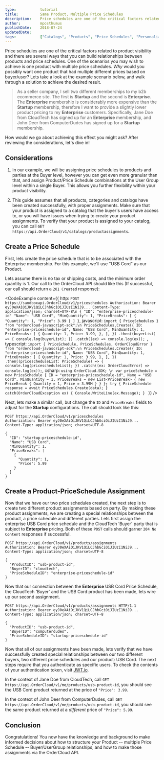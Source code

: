```yaml
---
type:           tutorial
title:          Same Product, Multiple Price Schedules
description:    Price schedules are one of the critical factors related to product visibility and there are several ways that you can build relationships between products and price schedules.
author:         mposthumus
publishDate:    2018-07-24
updatedDate:    
tags:           ["Catalogs", "Products", "Price Schedules", "Personalization"]
---
```


Price schedules are one of the critical factors related to <Link to="knowledge-base/product-visibility">product visibility</Link> and there are several ways that you can build relationships between products and price schedules.  One of the scenarios you may wish to achieve is one product with multiple price schedules.  _Why_ would you possibly want one product that had multiple different prices based on buyer/user?  Lets take a look at the example scenario below, and walk through a solution to achieve the desired result.

> As a seller company, I sell two different memberships to my b2b ecommerce site.  The first is **Startup** and the second is **Enterprise**.  The **Enterprise** membership is considerably more expensive than the **Startup** membership, therefore I want to provide a slightly lower product pricing to my **Enterprise** customers.  Specifically, Jane Doe from CloudTech has signed up for an **Enterprise** membership, and John Deer from ComputerDudes has signed up for a **Startup** membership.

How would we go about achieving this effect you might ask?  After reviewing the considerations, let's dive in!

## Considerations

1. In our example, we will be assigning price schedules to products and parties at the Buyer level, however you can get even more granular than that, and assign Product/Price Schedule combinations at the User Group level within a single Buyer.  This allows you further flexibility within your product visibility.

2. This guide assumes that all products, categories and catalogs have been created successfully, with proper assignments.  Make sure that your product is assigned to a catalog that the buyer's users have access to, or you will have issues when trying to create your product assignments.  To verify that your product is assigned to your catalog, you can call `GET https://api.OrderCloud/v1/catalogs/productassignments`.


## Create a Price Schedule

First, lets create the price schedule that is to be associated with the Enterprise membership.  For this example, we'll use "USB Cord" as our Product.  

Lets assume there is no tax or shipping costs, and the minimum order quantity is 1.  Our call to the OrderCloud API should like this (If successful, our call should return a `201 Created` response):

<CodeExample
  content={{
    http: `POST https://sandboxapi.OrderCloud/v1/priceschedules
Authorization: Bearer eyJ0eXAiOiJKV1QiLCJhbGciOiJIUzI1NiJ9...
Content-Type: application/json; charset=UTF-8\n
{
  "ID": "enterprise-priceschedule-id"
  "Name": "USB Cord",
  "MinQuantity": 1,
  "PriceBreaks": [
    {
      "Quantity": 1,
      "Price": 3.99
    }
  ]
}`,
javascript: `import { PriceSchedules } from "ordercloud-javascript-sdk";\n
PriceSchedules.Create({
  ID: "enterprise-priceschedule-id",
  Name: "USB Cord",
  MinQuantity: 1,
  PriceBreaks: [
    {
      Quantity: 1,
      Price: 3.99,
    },
  ],
})
.then((buyerList) => {
    console.log(buyerList);
})
.catch((ex) => console.log(ex));
`,
typescript: `import { PriceSchedule, PriceSchedules, OrderCloudError } from "ordercloud-javascript-sdk";\n
PriceSchedules.Create({
  ID: "enterprise-priceschedule-id",
  Name: "USB Cord",
  MinQuantity: 1,
  PriceBreaks: [
    {
      Quantity: 1,
      Price: 3.99,
    },
  ],
})
.then((pricescheduleList: PriceSchedule) => {
  console.log(pricescheduleList);
})
.catch((ex: OrderCloudError) => console.log(ex));`,
csharp: `using OrderCloud.SDK; \n
var priceSchedule = new PriceSchedule
{
    ID = "enterprise-priceschedule-id",
    Name = "USB Cord",
    MinQuantity = 1,
    PriceBreaks = new List<PriceBreak>
    {
        new PriceBreak
        {
            Quantity = 1,
            Price = 3.99M
        }
    }
};
try {
  PriceSchedule response = await PriceSchedules.Create(data);
} catch(OrderCloudException ex) {
  Console.WriteLine(ex.Message);
}
`
}}
/>

Next, lets make a similar call, but change the `ID` and `PriceBreaks` fields to adjust for the **Startup** configurations.  The call should look like this: 

```
POST https://api.OrderCloud/v1/priceschedules
Authorization: Bearer eyJ0eXAiOiJKV1QiLCJhbGciOiJIUzI1NiJ9...
Content-Type: application/json; charset=UTF-8

{
  "ID": "startup-priceschedule-id",
  "Name": "USB Cord",
  "MinQuantity": 1,
  "PriceBreaks": [
    {
      "Quantity": 1,
      "Price": 5.99
    }
  ]
}
```



## Create a Product-PriceSchedule Assignment

Now that we have our two price schedules created, the next step is to create two different product assignments based on party.  By making these product assignments, we are creating a special relationships between the product, a price schedule and different parties.  Lets first assign the enterprise USB Cord price schedule and the CloudTech 'Buyer' party that is subject to **Enterprise** pricing.  Both of these `POST` calls should garner `204 No Content` responses if successful.

```
POST https://api.OrderCloud/v1/products/assignments
Authorization: Bearer eyJ0eXAiOiJKV1QiLCJhbGciOiJIUzI1NiJ9...
Content-Type: application/json; charset=UTF-8

{
  "ProductID": "usb-product-id",
  "BuyerID": "cloudtech",
  "PriceScheduleID": "enterprise-priceschedule-id"
}
```

Now that our connection between the **Enterprise** USB Cord Price Schedule, the CloudTech 'Buyer' and the USB Cord product has been made, lets wire up our second assignment.

```
POST https://api.OrderCloud/v1/products/assignments HTTP/1.1
Authorization: Bearer eyJ0eXAiOiJKV1QiLCJhbGciOiJIUzI1NiJ9...
Content-Type: application/json; charset=UTF-8

{
  "ProductID": "usb-product-id",
  "BuyerID": "computerdudes",
  "PriceScheduleID": "startup-priceschedule-id"
}
```

Now that all of our assignments have been made, lets verify that we have successfully created special relationships between our two different buyers, two different price schedules and our product: USB Cord.  The next steps require that you authenticate as specific users.  To check the contents of your authentication token, visit [JWT.io](https://jwt.io).

In the context of Jane Doe from CloudTech, call `GET https://api.OrderCloud/v1/me/products/usb-product-id`, you should see the USB Cord product returned at the price of `"Price": 3.99`.

In the context of John Deer from ComputerDudes, call `GET https://api.OrderCloud/v1/me/products/usb-product-id`, you should see the same product returned at a _different_ price of `"Price": 5.99`.


## Conclusion

Congratulations!  You now have the knowledge and background to make informed decisions about how to structure your Product -- multiple Price Schedule -- Buyer/UserGroup relationships, and how to make those assignments via the OrderCloud API.
